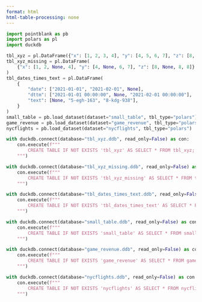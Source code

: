 ```yaml
---
format: html
html-table-processing: none
---
```


```python
import pointblank as pb
import polars as pl
import duckdb

tbl_xyz = pl.DataFrame({"x": [1, 2, 3, 4], "y": [4, 5, 6, 7], "z": [8, 8, 8, 8]})
tbl_xyz_missing = pl.DataFrame(
    {"x": [1, 2, None, 4], "y": [4, None, 6, 7], "z": [8, None, 8, 8]}
)
tbl_dates_times_text = pl.DataFrame(
    {
        "date": ["2021-01-01", "2021-02-01", None],
        "dttm": ["2021-01-01 00:00:00", None, "2021-02-01 00:00:00"],
        "text": [None, "5-egh-163", "8-kdg-938"],
    }
)
small_table = pb.load_dataset(dataset="small_table", tbl_type="polars")
game_revenue = pb.load_dataset(dataset="game_revenue", tbl_type="polars")
nycflights = pb.load_dataset(dataset="nycflights", tbl_type="polars")
```


```python
with duckdb.connect(database="tbl_xyz.ddb", read_only=False) as con:
    con.execute(f"""
        CREATE TABLE IF NOT EXISTS 'tbl_xyz' AS SELECT * FROM tbl_xyz;
    """)
```


```python
with duckdb.connect(database="tbl_xyz_missing.ddb", read_only=False) as con:
    con.execute(f"""
        CREATE TABLE IF NOT EXISTS 'tbl_xyz_missing' AS SELECT * FROM tbl_xyz_missing;
    """)
```

```python
with duckdb.connect(database="tbl_dates_times_text.ddb", read_only=False) as con:
    con.execute(f"""
        CREATE TABLE IF NOT EXISTS 'tbl_dates_times_text' AS SELECT * FROM tbl_dates_times_text;
    """)
```

```python
with duckdb.connect(database="small_table.ddb", read_only=False) as con:
    con.execute(f"""
        CREATE TABLE IF NOT EXISTS 'small_table' AS SELECT * FROM small_table;
    """)
```

```python
with duckdb.connect(database="game_revenue.ddb", read_only=False) as con:
    con.execute(f"""
        CREATE TABLE IF NOT EXISTS 'game_revenue' AS SELECT * FROM game_revenue;
    """)
```

```python
with duckdb.connect(database="nycflights.ddb", read_only=False) as con:
    con.execute(f"""
        CREATE TABLE IF NOT EXISTS 'nycflights' AS SELECT * FROM nycflights;
    """)
```
